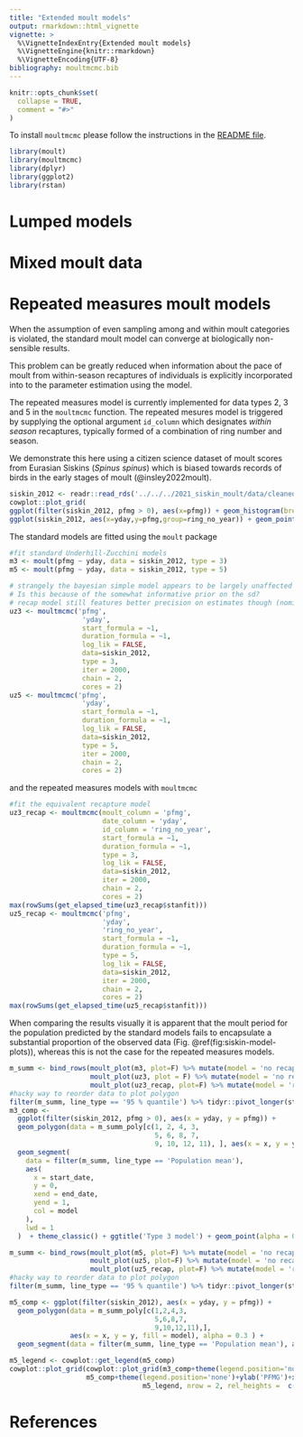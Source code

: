 ```yaml
---
title: "Extended moult models"
output: rmarkdown::html_vignette
vignette: >
  %\VignetteIndexEntry{Extended moult models}
  %\VignetteEngine{knitr::rmarkdown}
  %\VignetteEncoding{UTF-8}
bibliography: moultmcmc.bib
---
```


```r
knitr::opts_chunk$set(
  collapse = TRUE,
  comment = "#>"
)
```

To install `moultmcmc` please follow the instructions in the [README file](https://github.com/pboesu/moultmcmc#installation).

```r
library(moult)
library(moultmcmc)
library(dplyr)
library(ggplot2)
library(rstan)
```

# Lumped models

# Mixed moult data

# Repeated measures moult models 
When the assumption of even sampling among and within moult categories is violated, the standard moult model can converge at biologically non-sensible results. 

This problem can be greatly reduced when information about the pace of moult from within-season recaptures of individuals is explicitly incorporated into to the parameter estimation using the model.

The repeated measures model is currently implemented for data types 2, 3 and 5 in the `moultmcmc` function. The repeated mesures model is triggered by supplying the optional argument `id_column` which designates *within season* recaptures, typically formed of a combination of ring number and season.

We demonstrate this here using a citizen science dataset of moult scores from Eurasian Siskins (*Spinus spinus*) which is biased towards records of birds in the early stages of moult (@insley2022moult).


```r
siskin_2012 <- readr::read_rds('../../../2021_siskin_moult/data/cleaned_data/data_clean_456_omn_no_late_4o.rds') %>% filter( year %in% c(2009:2010,2012) & site_name == 'Drummond, Inverness') %>% mutate(ro_sex = factor(ro_sex)) %>% filter(pfmg < 1)
cowplot::plot_grid(
ggplot(filter(siskin_2012, pfmg > 0), aes(x=pfmg)) + geom_histogram(breaks = c(0,0.1,0.2,0.3,0.4,0.5,0.6,0.7,0.8,0.9,1)) + theme_classic() + xlab("Moult index") + ylab("Number of records"),
ggplot(siskin_2012, aes(x=yday,y=pfmg,group=ring_no_year)) + geom_point(alpha = 0.3) + geom_path(alpha = 0.5)+ theme_classic() + xlab('Days since Jan 01') + ylab('PFMG'))
```

The standard models are fitted using the `moult` package
```r
#fit standard Underhill-Zucchini models
m3 <- moult(pfmg ~ yday, data = siskin_2012, type = 3)
m5 <- moult(pfmg ~ yday, data = siskin_2012, type = 5)
```

```r
# strangely the bayesian simple model appears to be largely unaffected by the bias??
# Is this because of the somewhat informative prior on the sd?
# recap model still features better precision on estimates though (nominal..., check coverage)
uz3 <- moultmcmc('pfmg',
                  'yday',
                  start_formula = ~1,
                  duration_formula = ~1,
                  log_lik = FALSE,
                  data=siskin_2012,
                  type = 3,
                  iter = 2000,
                  chain = 2,
                  cores = 2)
uz5 <- moultmcmc('pfmg',
                  'yday',
                  start_formula = ~1,
                  duration_formula = ~1,
                  log_lik = FALSE,
                  data=siskin_2012,
                  type = 5,
                  iter = 2000,
                  chain = 2,
                  cores = 2)

```

and the repeated measures models with `moultmcmc`

```r
#fit the equivalent recapture model
uz3_recap <- moultmcmc(moult_column = 'pfmg',
                       date_column = 'yday',
                       id_column = 'ring_no_year',
                       start_formula = ~1,
                       duration_formula = ~1,
                       type = 3,
                       log_lik = FALSE,
                       data=siskin_2012,
                       iter = 2000,
                       chain = 2,
                       cores = 2)
max(rowSums(get_elapsed_time(uz3_recap$stanfit)))
uz5_recap <- moultmcmc('pfmg',
                       'yday',
                       'ring_no_year',
                       start_formula = ~1,
                       duration_formula = ~1,
                       type = 5,
                       log_lik = FALSE,
                       data=siskin_2012,
                       iter = 2000,
                       chain = 2,
                       cores = 2)
max(rowSums(get_elapsed_time(uz5_recap$stanfit)))

```
When comparing the results visually it is apparent that the moult period for the population predicted by the standard models fails to encapsulate a substantial proportion of the observed data (Fig. \@ref(fig:siskin-model-plots)), whereas this is not the case for the repeated measures models.

```r
m_summ <- bind_rows(moult_plot(m3, plot=F) %>% mutate(model = 'no recaptures ML'),
                    moult_plot(uz3, plot = F) %>% mutate(model = 'no recaptures MCMC'),
                    moult_plot(uz3_recap, plot=F) %>% mutate(model = 'recaptures'))
#hacky way to reorder data to plot polygon
filter(m_summ, line_type == '95 % quantile') %>% tidyr::pivot_longer(start_date:end_date, values_to = 'x', names_to = 'se') %>% group_by(model,se) %>% mutate(y = ifelse(se == 'start_date', 0, 1), lci = ifelse(x == min(x), 1,0)) %>% arrange(model,x) -> m_summ_poly
m3_comp <-
  ggplot(filter(siskin_2012, pfmg > 0), aes(x = yday, y = pfmg)) + 
  geom_polygon(data = m_summ_poly[c(1, 2, 4, 3,
                                    5, 6, 8, 7,
                                    9, 10, 12, 11), ], aes(x = x, y = y, fill = model), alpha = 0.3) +
  geom_segment(
    data = filter(m_summ, line_type == 'Population mean'),
    aes(
      x = start_date,
      y = 0,
      xend = end_date,
      yend = 1,
      col = model
    ),
    lwd = 1
  )  + theme_classic() + ggtitle('Type 3 model') + geom_point(alpha = 0.4) + xlim(170,340)

m_summ <- bind_rows(moult_plot(m5, plot=F) %>% mutate(model = 'no recaptures ML'),
                    moult_plot(uz5, plot=F) %>% mutate(model = 'no recaptures MCMC'),
                    moult_plot(uz5_recap, plot=F) %>% mutate(model = 'repeated measures model'))
#hacky way to reorder data to plot polygon
filter(m_summ, line_type == '95 % quantile') %>% tidyr::pivot_longer(start_date:end_date, values_to = 'x', names_to = 'se') %>% group_by(model,se) %>% mutate(y = ifelse(se == 'start_date', 0, 1), lci = ifelse(x == min(x), 1,0)) %>% arrange(model,x) -> m_summ_poly

m5_comp <- ggplot(filter(siskin_2012), aes(x = yday, y = pfmg)) + 
  geom_polygon(data = m_summ_poly[c(1,2,4,3,
                                    5,6,8,7,
                                    9,10,12,11),],
               aes(x = x, y = y, fill = model), alpha = 0.3 ) + 
  geom_segment(data = filter(m_summ, line_type == 'Population mean'), aes(x = start_date, y = 0, xend = end_date, yend = 1, col = model), lwd = 1)  + theme_classic() + ggtitle('Type 5 model') + geom_point(alpha = 0.4) + theme(legend.position = 'bottom') + xlim(170,340)

m5_legend <- cowplot::get_legend(m5_comp)
cowplot::plot_grid(cowplot::plot_grid(m3_comp+theme(legend.position='none')+ylab('PFMG')+xlab('Days since Jan 01'),
                   m5_comp+theme(legend.position='none')+ylab('PFMG')+xlab('Days since Jan 01')),
                                 m5_legend, nrow = 2, rel_heights =  c(1,.1))

```

# References

